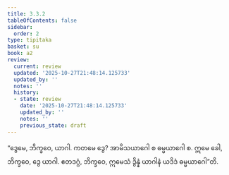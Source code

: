 ```yaml
---
title: 3.3.2
tableOfContents: false
sidebar:
  order: 2
type: tipitaka
basket: su
book: a2
review:
  current: review
  updated: '2025-10-27T21:48:14.125733'
  updated_by: ''
  notes: ''
  history:
  - state: review
    date: '2025-10-27T21:48:14.125733'
    updated_by: ''
    notes: ''
    previous_state: draft
---
```



<ReviewStatus review={frontmatter.review} showDetails={true} />

<HypothesisAnnotation frontmatter={frontmatter} />

<DynamicBreadcrumb />

<Division number="143" book="a2" e="ch" v="15" p="90">

<Paragraph number="234" book="a2">
“ဒွေမေ, ဘိက္ခဝေ, ယာဂါ. ကတမေ ဒွေ? အာမိသယာဂေါ စ ဓမ္မယာဂေါ စ. ဣမေ ခေါ, ဘိက္ခဝေ, ဒွေ ယာဂါ. ဧတဒဂ္ဂံ, ဘိက္ခဝေ, ဣမေသံ ဒွိန္နံ ယာဂါနံ ယဒိဒံ ဓမ္မယာဂေါ”တိ.
</Paragraph>
</Division>